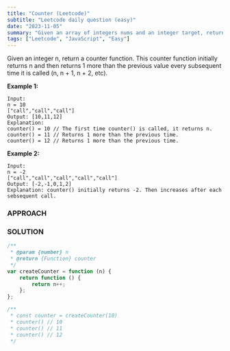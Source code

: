 ```yaml
---
title: "Counter (Leetcode)"
subtitle: "Leetcode daily question (easy)"
date: "2023-11-05"
summary: "Given an array of integers nums and an integer target, return indices of the two numbers such that they add up to target."
tags: ["Leetcode", "JavaScript", "Easy"]
---
```


Given an integer n, return a counter function. This counter function initially returns n and then returns 1 more than the previous value every subsequent time it is called (n, n + 1, n + 2, etc).

**Example 1:**

```
Input:
n = 10
["call","call","call"]
Output: [10,11,12]
Explanation:
counter() = 10 // The first time counter() is called, it returns n.
counter() = 11 // Returns 1 more than the previous time.
counter() = 12 // Returns 1 more than the previous time.
```

**Example 2:**

```
Input:
n = -2
["call","call","call","call","call"]
Output: [-2,-1,0,1,2]
Explanation: counter() initially returns -2. Then increases after each sebsequent call.
```

### APPROACH


### SOLUTION

```js
/**
 * @param {number} n
 * @return {Function} counter
 */
var createCounter = function (n) {
    return function () {
        return n++;
    };
};

/**
 * const counter = createCounter(10)
 * counter() // 10
 * counter() // 11
 * counter() // 12
 */
```
